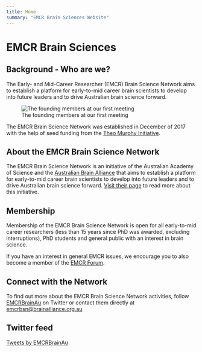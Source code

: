 ```yaml
---
title: Home
summary: "EMCR Brain Sciences Website"
---
```



# EMCR Brain Sciences

## Background - Who are we?


The Early- and Mid-Career Researcher (EMCR) Brain Science Network aims to establish a platform for early-to-mid career brain scientists to develop into future leaders and to drive Australian brain science forward.

![The founding members at our first meeting](header/BSN-close-crop.png)

The EMCR Brain Science Network was established in December of 2017 with the help of seed funding from the [Theo Murphy Initiative](https://www.science.org.au/supporting-science/awards-and-opportunities/theo-murphy-initiative-australia).


## About the EMCR Brain Science Network

The EMCR Brain Science Network is an initiative of the Australian Academy of Science and the [Australian Brain Alliance](https://www.brainalliance.org.au/) that aims to establish a platform for early-to-mid career brain scientists to develop into future leaders and to drive Australian brain science forward. [Visit their page](https://www.brainalliance.org.au/emcr-brain-science-network) to read more about this initiative.

## Membership

Membership of the EMCR Brain Science Network is open for all early-to-mid career researchers (less than 15 years since PhD was awarded, excluding interruptions), PhD students and general public with an interest in brain science.

If you have an interest in general EMCR issues, we encourage you to also become a member of the [EMCR Forum](https://www.science.org.au/supporting-science/early-and-mid-career-researchers-0/emcrs/emcr-membership-registration).

## Connect with the Network

To find out more about the EMCR Brain Science Network activities, follow [EMCRBrainAu](https://twitter.com/emcrbrainau) on Twitter or contact them directly at [emcrbsn@brainalliance.org.au](mailto:emcrbsn@brainalliance.org.au)

## Twitter feed

<div class=“twitter”> <a class=“twitter-timeline” data-height=“400” href="https://twitter.com/EMCRBrainAu?ref_src=twsrc%5Etfw">Tweets by EMCRBrainAu</a> <script async src=“https://platform.twitter.com/widgets.js” charset=“utf-8”></script> </div>